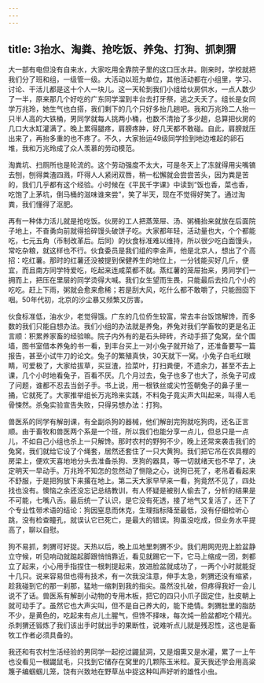 ```yaml
---
---
---
```

title: 3抬水、淘粪、抢吃饭、养兔、打狗、抓刺猬
---




大一部有电但没有自来水，大家吃用全靠院子里的这口压水井。刚来时，学校就把我们分了班和组，一级管一级。大活动以班为单位，其他活动都在小组里，学习、讨论、干活儿都是这十个人一块儿。这一天轮到我们小组给伙房供水，一点人数少了一半，原来那几个好吃的广东同学溜到丰台去打牙祭，逃之夭夭了。组长是女同学万兆玲，她生气也白搭，我们剩下的几个只好多抬几趟吧。我和万兆玲二人抬一只半人高的大铁桶，男同学就每人挑两小桶，也数不清抬了多少趟，总算把伙房的几口大水缸灌满了。晚上累得腿疼，肩膀疼肿，好几天都不敢碰。自此，肩膀就压出来了，再抬多重的也不疼了。不久，大家抬运49级同学捡到地边堆起的卵石堆，我和万兆玲成了众人羡慕的劳动模范。

淘粪坑、扫厕所也是轮流的。这个劳动强度不太大，可是冬天上了冻就得用尖嘴镐去刨，刨得粪渣四溅，吓得人人紧闭双唇，稍一松懈就会尝尝苦头，因为粪是苦的，我们几乎都有这个经验。小时候在《平民千字课》中读到“饭也香，菜也香，吃饱了上茅坑，倒马桶的滋味谁来尝”，笑了半天，现在不觉得好笑了。通过淘粪，我们懂得了沤肥。

再有一种体力活儿就是抢吃饭。伙房的工人把蒸笼屉、汤、粥桶抬来就放在后面院子地上，不奋勇向前就得拾碎馒头破饼子吃。大家都年轻，活动量也大，个个都能吃，七元五角（币制改革后。后同）的伙食标准难以维持，所以很少吃白面馒头，常吃杂粮，就这样也不行。伙食委员是我们组的李金声，他是北京人，想出了个高招：吃红薯。那时的红薯还没被提到保健养生的地位上，一分钱能买好几斤，便宜，而且南方同学特爱吃，吃起来连咸菜都不就。蒸红薯的笼屉抬来，男同学们一拥而上，把压在里层的同学烫得大喊。我们女生望而生畏，只能最后去捡几个小的吃吃。赶上下雨，粥就会愈来愈稀；若是刮大风，吃什么都不敢嚼了，只能囫囵下咽。50年代初，北京的沙尘暴又频繁又厉害。

伙食标准低，油水少，老觉得饿。广东的几位侨生较富，常去丰台饭馆解馋，而多数的我们只能自想办法。我们小组的办法就是养兔，养兔对我们学畜牧的更是名正言顺：积累养家畜的经验嘛。院子内外有的是石头碎砖，齐动手搭了兔窝，垒个围墙，图书室借本养兔的书一看，到丰台买上一对小兔子就开始了，还准备要写一篇报告，甚至小试牛刀的论文。兔子的繁殖真快，30天就下一窝。小兔子白毛红眼睛，可爱极了，大家给拔草，买豆渣，捡菜叶，打扫粪便，不遗余力，甚至不去上课，几个小时地看兔子，百看不厌。几个月过去，兔子也多了也大了，杀兔子可成了问题，谁都不忍去当刽子手。书上说，用一根铁丝或尖竹签朝兔子的鼻子里一捅，它就死了。大家推举组长万兆玲来实践，不料兔子竟尖声大叫起来，叫得人毛骨悚然。杀兔实验宣告失败，只得另想办法：打狗。

兽医系的同学有解剖课，有全副杀狗的器械，他们解剖完狗就吃狗肉，还名正言顺。由于畜牧和兽医两个系是一个班，所以我们也能分享一点儿，但总只是一点儿，不如自己小组也杀上一只解馋。那时农村的野狗不少，晚上还常来袭击我们的兔窝，我们就给它设了个绳套，居然还套住了一只大黄狗。我们把它吊在农具棚的房梁上，便欢天喜地地分头去准备杀狗、烹狗的器具，等一切就绪天也不早了，决定明天一早动手。万兆玲不知怎的忽然动了恻隐之心，说狗已死了，老吊着看起来不舒服，于是把狗放下来撂在地上。第二天大家早早来一看，狗竟然不见了，四处找也没有。懊恼之余还没忘记总结教训，有人怀疑是被别人偷去了，分析的结果是不可能，七嘴八舌。最后统一了认识，是它没有死透，接了地气又复活了，还下了个专业性带术语的结论：狗因窒息而休克，生理指标降至最低，没有仔细检听心跳，没有检查瞳孔，就误认它已死亡，是最大的错误。狗虽没吃成，但业务水平提高了，聊以自慰。

狗不易抓，刺猬可好捉。天热以后，晚上瓜地里刺猬不少。我们用网兜兜上脸盆静立守候，听见响动就踮起脚跟悄悄靠近，看见就踢它一下，它马上缩成一团，刺都立了起来，小心用手指捏住一根刺提起来，放进脸盆就成功了，一两个小时就能捉十几只。说来容易但也得有技术，有一次我没注意，伸手太急，刺猬还没有缩紧，趁我碰到它的那一刹那，猛地一缩刺到我的指尖。虽然没扎破，但疼得我好一会儿说不了话。兽医系有解剖小动物的专用木板，把它的四只小爪子固定住，肚皮朝上就可动手了。虽然它也大声尖叫，但不是自己养大的，能下绝情。刺猬肚里的脂肪不少，是黄色的，吃起来有点儿土腥气，但馋不择味，每次炖一脸盆都吃个精光。杀刺猬还锻炼了我们该出手时就出手的果断性，说难听点儿就是残忍性，这也是畜牧工作者必须具备的。

我还和有农村生活经验的男同学一起挖过鼹鼠洞，又是烟熏又是水灌，累了一上午也没看见一根鼹鼠毛，只找到它储存在窝里的几颗陈玉米粒。夏天我还学会用高粱篾子编蝈蝈儿笼，饶有兴致地在野草丛中捉这种叫声好听的雄性小虫。